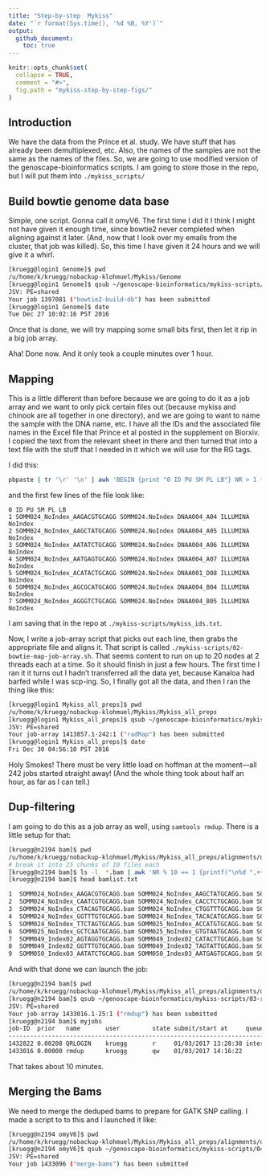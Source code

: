 ```yaml
---
title: "Step-by-step  Mykiss"
date: "`r format(Sys.time(), '%d %B, %Y')`"
output: 
  github_document:
    toc: true
---
```


<!-- README.md is generated from README.Rmd. Please edit that file -->

```r
knitr::opts_chunk$set(
  collapse = TRUE,
  comment = "#>",
  fig.path = "mykiss-step-by-step-figs/"
)
```


## Introduction

We have the data from the Prince et al. study.  We have stuff that has already been demultiplexed, etc.  Also, the names of the samples are
not the same as the names of the files.  So, we are going to use modified version of the genoscape-bioinformatics scripts.  I am going to
store those in the repo, but I will put them into `./mykiss_scripts/`

## Build bowtie genome data base

Simple, one script.  Gonna call it omyV6.  The first time I did it I think I might not have given it
enough time, since bowtie2 never completed when aligning against it later.  (And, now that I look over my
emails from the cluster, that job was killed).  So, this time I have given it
24 hours and we will give it a whirl.
```sh
[kruegg@login1 Genome]$ pwd
/u/home/k/kruegg/nobackup-klohmuel/Mykiss/Genome
[kruegg@login1 Genome]$ qsub ~/genoscape-bioinformatics/mykiss-scripts/01-bowtie2-build-genome-database.sh  omyV6Chr.fasta  omyV6
JSV: PE=shared
Your job 1397081 ("bowtie2-build-db") has been submitted
[kruegg@login1 Genome]$ date
Tue Dec 27 10:02:16 PST 2016
```
Once that is done, we will try mapping some small bits first, then let it rip in a big job array. 

Aha! Done now.  And it only took a couple minutes over 1 hour.  

## Mapping

This is a little different than before because we are going to do it as a job array and we want to 
only pick certain files out (because mykiss and chinook are all together in one directory), and 
we are going to want to name the sample with the DNA name, etc.  I have all the IDs and the associated
file names in the Excel file that Prince et al posted in the supplement on Biorxiv.  I copied the text from
the relevant sheet in there and then turned that into a
text file with the stuff that I needed in it which we will use for the RG tags. 

I did this:
```sh
pbpaste | tr '\r' '\n' | awk 'BEGIN {print "0 ID PU SM PL LB"} NR > 1 {print ++n,$1, $3"."$4, $NF, "ILLUMINA", $4}' > mykiss_ids.txt 
```
and the first few lines of the file look like:
```
0 ID PU SM PL LB
1 SOMM024_NoIndex_AAGACGTGCAGG SOMM024.NoIndex DNAA004_A04 ILLUMINA NoIndex
2 SOMM024_NoIndex_AAGCTATGCAGG SOMM024.NoIndex DNAA004_A05 ILLUMINA NoIndex
3 SOMM024_NoIndex_AATATCTGCAGG SOMM024.NoIndex DNAA004_A06 ILLUMINA NoIndex
4 SOMM024_NoIndex_AATGAGTGCAGG SOMM024.NoIndex DNAA004_A07 ILLUMINA NoIndex
5 SOMM024_NoIndex_ACATACTGCAGG SOMM024.NoIndex DNAA001_D08 ILLUMINA NoIndex
6 SOMM024_NoIndex_AGCGCATGCAGG SOMM024.NoIndex DNAA004_B04 ILLUMINA NoIndex
7 SOMM024_NoIndex_AGGGTCTGCAGG SOMM024.NoIndex DNAA004_B05 ILLUMINA NoIndex
```
I am saving that in the repo at `./mykiss-scripts/mykiss_ids.txt`.  

Now, I write a job-array script that picks out each line, then grabs the appropriate file
and aligns it.  That script is called `./mykiss-scripts/02-bowtie-map-job-array.sh`.
That seems content to run on up to 20 nodes at 2 threads each at a time.  So it should finish in just
a few hours. The first time I ran it 
it turns out I hadn't transferred all the data yet, because Kanaloa had barfed while I was scp-ing.
So, I finally got all the data, and then I ran the thing like this:
```sh
[kruegg@login1 Mykiss_all_preps]$ pwd
/u/home/k/kruegg/nobackup-klohmuel/Mykiss/Mykiss_all_preps
[kruegg@login1 Mykiss_all_preps]$ qsub ~/genoscape-bioinformatics/mykiss-scripts/02-bowtie-map-job-array.sh
JSV: PE=shared
Your job-array 1413857.1-242:1 ("radMap") has been submitted
[kruegg@login1 Mykiss_all_preps]$ date
Fri Dec 30 04:56:10 PST 2016

```
Holy Smokes!  There must be very little load on hoffman at the moment---all 242 jobs started straight away!
(And the whole thing took about half an hour, as far as I can tell.)


## Dup-filtering

I am going to do this as a job array as well, using `samtools rmdup`.  There is a little setup for that:
```sh
[kruegg@n2194 bam]$ pwd
/u/home/k/kruegg/nobackup-klohmuel/Mykiss/Mykiss_all_preps/alignments/omyV6/bam
# break it into 25 chunks of 10 files each
[kruegg@n2194 bam]$ ls -l  *.bam | awk 'NR % 10 == 1 {printf("\n%d ",++n)} {printf(" %s", $NF);} END {printf("\n");}' > bamlist.txt 
[kruegg@n2194 bam]$ head bamlist.txt 

1  SOMM024_NoIndex_AAGACGTGCAGG.bam SOMM024_NoIndex_AAGCTATGCAGG.bam SOMM024_NoIndex_AATATCTGCAGG.bam SOMM024_NoIndex_AATGAGTGCAGG.bam SOMM024_NoIndex_ACATACTGCAGG.bam SOMM024_NoIndex_AGCGCATGCAGG.bam SOMM024_NoIndex_AGGGTCTGCAGG.bam SOMM024_NoIndex_AGGTGTTGCAGG.bam SOMM024_NoIndex_AGTAGGTGCAGG.bam SOMM024_NoIndex_ATCAAATGCAGG.bam
2  SOMM024_NoIndex_CAATCGTGCAGG.bam SOMM024_NoIndex_CACCTCTGCAGG.bam SOMM024_NoIndex_CAGGCATGCAGG.bam SOMM024_NoIndex_CATACTTGCAGG.bam SOMM024_NoIndex_CCATTTTGCAGG.bam SOMM024_NoIndex_CCGAGGTGCAGG.bam SOMM024_NoIndex_CGCGTGTGCAGG.bam SOMM024_NoIndex_CGGTCCTGCAGG.bam SOMM024_NoIndex_CGTCTATGCAGG.bam SOMM024_NoIndex_CGTGATTGCAGG.bam
3  SOMM024_NoIndex_CTACAGTGCAGG.bam SOMM024_NoIndex_CTGGTTTGCAGG.bam SOMM024_NoIndex_GACGACTGCAGG.bam SOMM024_NoIndex_GACTCTTGCAGG.bam SOMM024_NoIndex_GAGAGATGCAGG.bam SOMM024_NoIndex_GATCGTTGCAGG.bam SOMM024_NoIndex_GCAGATTGCAGG.bam SOMM024_NoIndex_GGGCGCTGCAGG.bam SOMM024_NoIndex_GGGGCGTGCAGG.bam SOMM024_NoIndex_GGTACATGCAGG.bam
4  SOMM024_NoIndex_GGTTTGTGCAGG.bam SOMM024_NoIndex_TACACATGCAGG.bam SOMM024_NoIndex_TACGGGTGCAGG.bam SOMM024_NoIndex_TAGTATTGCAGG.bam SOMM024_NoIndex_TATCACTGCAGG.bam SOMM024_NoIndex_TCGATTTGCAGG.bam SOMM024_NoIndex_TGACAATGCAGG.bam SOMM024_NoIndex_TGCCCGTGCAGG.bam SOMM024_NoIndex_TGCTTATGCAGG.bam SOMM024_NoIndex_TGGGGATGCAGG.bam
5  SOMM024_NoIndex_TTCTAGTGCAGG.bam SOMM025_NoIndex_ACCATGTGCAGG.bam SOMM025_NoIndex_ACCCCCTGCAGG.bam SOMM025_NoIndex_ATGCACTGCAGG.bam SOMM025_NoIndex_ATGTTGTGCAGG.bam SOMM025_NoIndex_CCGCATTGCAGG.bam SOMM025_NoIndex_CCTAACTGCAGG.bam SOMM025_NoIndex_CTTATGTGCAGG.bam SOMM025_NoIndex_CTTTGCTGCAGG.bam SOMM025_NoIndex_GCGCTGTGCAGG.bam
6  SOMM025_NoIndex_GCTCAATGCAGG.bam SOMM025_NoIndex_GTGTAATGCAGG.bam SOMM025_NoIndex_GTTGGATGCAGG.bam SOMM025_NoIndex_TCGGACTGCAGG.bam SOMM025_NoIndex_TCTCGGTGCAGG.bam SOMM025_NoIndex_TTTAATTGCAGG.bam SOMM025_NoIndex_TTTGTCTGCAGG.bam SOMM049_Index02_AATATCTGCAGG.bam SOMM049_Index02_AATGAGTGCAGG.bam SOMM049_Index02_AGGTGTTGCAGG.bam
7  SOMM049_Index02_AGTAGGTGCAGG.bam SOMM049_Index02_CATACTTGCAGG.bam SOMM049_Index02_CCATTTTGCAGG.bam SOMM049_Index02_CGTCTATGCAGG.bam SOMM049_Index02_CGTGATTGCAGG.bam SOMM049_Index02_CTACAGTGCAGG.bam SOMM049_Index02_GAGAGATGCAGG.bam SOMM049_Index02_GATCGTTGCAGG.bam SOMM049_Index02_GCAGATTGCAGG.bam SOMM049_Index02_GGTACATGCAGG.bam
8  SOMM049_Index02_GGTTTGTGCAGG.bam SOMM049_Index02_TAGTATTGCAGG.bam SOMM049_Index02_TATCACTGCAGG.bam SOMM049_Index02_TGCTTATGCAGG.bam SOMM049_Index02_TGGGGATGCAGG.bam SOMM050_Index03_AAACGGTGCAGG.bam SOMM050_Index03_AACGTTTGCAGG.bam SOMM050_Index03_AACTGATGCAGG.bam SOMM050_Index03_AAGACGTGCAGG.bam SOMM050_Index03_AAGCTATGCAGG.bam
9  SOMM050_Index03_AATATCTGCAGG.bam SOMM050_Index03_AATGAGTGCAGG.bam SOMM050_Index03_ACAAGATGCAGG.bam SOMM050_Index03_ACAGCGTGCAGG.bam SOMM050_Index03_ACATACTGCAGG.bam SOMM050_Index03_ACCATGTGCAGG.bam SOMM050_Index03_ACCCCCTGCAGG.bam SOMM050_Index03_ACTCTTTGCAGG.bam SOMM050_Index03_ACTGGCTGCAGG.bam SOMM050_Index03_AGCCATTGCAGG.bam

```

And with that done we can launch the job:
```sh
[kruegg@n2194 bam]$ pwd
/u/home/k/kruegg/nobackup-klohmuel/Mykiss/Mykiss_all_preps/alignments/omyV6/bam
[kruegg@n2194 bam]$ qsub ~/genoscape-bioinformatics/mykiss-scripts/03-rmdup-alignments-job-array.sh 
JSV: PE=shared
Your job-array 1433016.1-25:1 ("rmdup") has been submitted
[kruegg@n2194 bam]$ myjobs
job-ID  prior   name       user         state submit/start at     queue                          slots ja-task-ID 
-----------------------------------------------------------------------------------------------------------------
1432822 0.00208 QRLOGIN    kruegg       r     01/03/2017 13:28:38 inter_msa.q@n2194                  1        
1433016 0.00000 rmdup      kruegg       qw    01/03/2017 14:16:22                                    1 1-25:1

```
That takes about 10 minutes.

## Merging the Bams

We need to merge the deduped bams to prepare for GATK SNP calling.  I made a script to to this and I 
launched it like:
```sh
[kruegg@n2194 omyV6]$ pwd
/u/home/k/kruegg/nobackup-klohmuel/Mykiss/Mykiss_all_preps/alignments/omyV6
[kruegg@n2194 omyV6]$ qsub ~/genoscape-bioinformatics/mykiss-scripts/04-merge-bams.sh 
JSV: PE=shared
Your job 1433096 ("merge-bams") has been submitted
```




